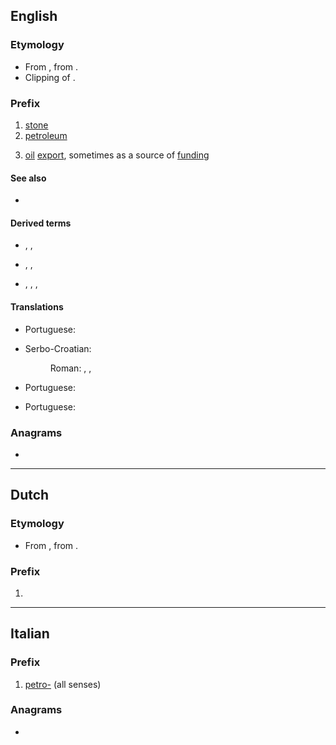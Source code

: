 {{also|petro|Petro}}
==English==

===Etymology===
* From {{der|en|la|petra||stone, rock}}, from {{der|en|grc|πέτρα||stone, rock}}.
* Clipping of {{m|en|petroleum}}.

===Prefix===
{{en-prefix}}

# [[stone]]
# [[petroleum]]
# {{lb|en|neologism}} [[oil]] [[export]], sometimes as a source of [[funding]]

====See also====
* {{m|en|oleo-}}

====Derived terms====
* {{sense|of stone}} {{l|en|petroform}}, {{l|en|petroglyph}}, {{l|en|petroleum}}
* {{sense|of petroleum-based products}} {{l|en|petro-free}}, {{l|en|petrochemical}}, {{l|en|petroholic}}
* {{sense|of, or funded by, oil export}} {{l|en|petrodollar}}, {{l|en|petro-superpower}}, {{l|en|petro-dictatorship}}, {{l|en|petrostate}}

====Translations====
{{trans-top|stone}}
* Portuguese: {{t|pt|petro-}}
{{trans-mid}}
* Serbo-Croatian:
*: Roman: {{t|sh|petr-}}, {{t|sh|petri-}}, {{t|sh|petro-}}
{{trans-bottom}}

{{trans-top|petroleum}}
* Portuguese: {{t|pt|petro-}}
{{trans-mid}}
{{trans-bottom}}

{{trans-top|oil export}}
* Portuguese: {{t|pt|petro-}}
{{trans-mid}}
{{trans-bottom}}

===Anagrams===
* {{anagrams|en|a=eoprt|-trope|Perot|Porte|opter|ptero-|repot|tepor|toper|trope}}

----

==Dutch==

===Etymology===
* From {{der|nl|la|petra||stone, rock}}, from {{der|nl|grc|πέτρα||stone, rock}}.

===Prefix===
{{head|nl|prefix}}

# {{l|en|petro-}}

{{prefixsee|nl}}

----

==Italian==

===Prefix===
{{head|it|prefix}}

# [[#English|petro-]] (all senses)

===Anagrams===
* {{anagrams|it|a=eoprt|porte|poter}}